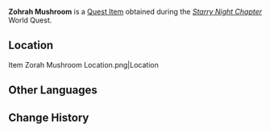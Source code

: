 {{Item Infobox
|id           = 101775
|image        = Item Zohrah Mushroom.png
|type         = Quest Items
|description  = One of the ingredients for making the elixir [[Arahaoma]]. "Zohrah" is said to mean "lost in a tipsy dream."
}}
'''Zohrah Mushroom''' is a [[Quest Item]] obtained during the ''[[Starry Night Chapter]]'' World Quest.

==Location==
<gallery>
Item Zorah Mushroom Location.png|Location
</gallery>

==Other Languages==
{{Other Languages
|default_hidden = 1
|en      = Zohrah Mushroom
|zhs     = 须罗蕈
|zhs_rm  = Xūluó-xùn
|zht     = 須羅蕈
|zht_rm  = Xūluó-xùn
|ja      = ゾーラ茸
|ja_rm   = Zoora Take{{Assumed}}
|ko      = 조흐라 버섯
|ko_rm   = Joheura Beoseot
|es      = Setasura
|fr      = Champignon zohrah
|ru      = Гриб зохра
|th      = เห็ด Zohrah
|th_rm   = Het Zohrah
|vi      = Nấm Zohrah
|de      = Zohrahpilz
|id      = Jamur Zohrah
|pt      = Cogumelo Zohrah
|tr      = Zohrah Mantarı
|it      = Fungo di Zohrah
}}

==Change History==
{{Change History|3.0}}